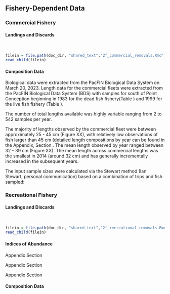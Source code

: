 
## Fishery-Dependent Data

### Commercial Fishery

#### Landings and Discards
\

```r

filein = file.path(doc_dir, "shared_text",'2f_commercial_removals.Rmd')
read_child(filein)
```


#### Composition Data

Biological data were extracted from the PacFIN Biological Data System on March 20, 2023. Length data for the commercial fleets were extracted from the PacFIN Biological Data System (BDS) with samples for south of Point Conception beginning in 1983 for the dead fish fishery(Table \ref{tab:dead-com-len}) and 1999 for the live fish fishery (Table \ref{tab:live-com-len}). 

The number of total lengths available was highly variable ranging from 2 to 542 samples per year. 

The majority of lengths observed by the commercial fleet were between approximately 25 - 45 cm (Figure XX), with relatively low observations of fish larger than 45 cm (detailed length compositions by year can be found in the Appendix, Section \ref{length-data}. The mean length observed by year ranged between 32 - 39 cm (Figure XX). The mean length across commercial lengths was the smallest in 2014 (around 32 cm) and has generally incrementally increased in the subsequent years.

The input sample sizes were calculated via the Stewart method (Ian Stewart, personal communication) based on a combination of trips and fish sampled:

\begin{centering}

Input effN = $N_{\text{trips}} + 0.138 * N_{\text{fish}}$ if $N_{\text{fish}}/N_{\text{trips}}$ is $<$ 44

Input effN = $7.06 * N_{\text{trips}}$ if $N_{\text{fish}}/N_{\text{trips}}$ is $\geq$ 44

\end{centering}

### Recreational Fishery

#### Landings and Discards
\

```r

filein = file.path(doc_dir, "shared_text",'2f_recreational_removals.Rmd')
read_child(filein)
```

#### Indices of Abundance


Appendix Section \ref{mrfss-index}


Appendix Section \ref{onboard-cpfv-index}

Appendix Section \ref{crfs-pr-index}

#### Composition Data
